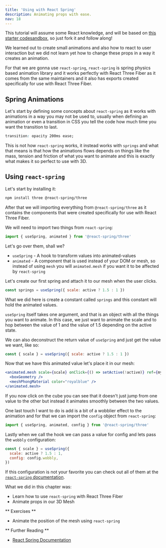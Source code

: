 ```yaml
---
title: 'Using with React Spring'
description: Animating props with ease.
nav: 18
---
```


This tutorial will assume some React knowledge, and will be based on [this starter codesandbox](https://codesandbox.io/s/interaction-98ppy?file=/src/App.js), so just fork it and follow along!

We learned out to create small animations and also how to react to user interaction but we did not learn yet how to change these props in a way it creates an animation.

For that we are gonna use `react-spring`, `react-spring` is spring physics based animation library and it works perfectly with React Three Fiber as it comes from the same maintainers and it also has exports created specifically for use with React Three Fiber.

## Spring Animations

Let's start by defining some concepts about `react-spring` as it works with animations in a way you may not be used to, usually when defining an animation or even a transition in CSS you tell the code how much time you want the transition to last.

```css
transition: opacity 200ms ease;
```

This is not how `react-spring` works, it instead works with `springs` and what that means is that how the animations flows depends on things like the mass, tension and friction of what you want to animate and this is exactly what makes it so perfect to use with 3D.

## Using `react-spring`

Let's start by installing it:

```bash
npm install three @react-spring/three
```

After that we will importing everything from `@react-spring/three` as it contains the components that were created specifically for use with React Three Fiber.

We will need to import two things from `react-spring`:

```js
import { useSpring, animated } from '@react-spring/three'
```

Let's go over them, shall we?

- `useSpring` - A hook to transform values into animated-values
- `animated` - A component that is used instead of your DOM or mesh, so instead of using `mesh` you will `animated.mesh` if you want it to be affected by `react-spring`

Let's create our first spring and attach it to our mesh when the user clicks.

```js
const springs = useSpring({ scale: active ? 1.5 : 1 })
```

What we did here is create a constant called `springs` and this constant will hold the animated values.

`useSpring` itself takes one argument, and that is an object with all the things you want to animate. In this case, we just want to animate the scale and to hop between the value of 1 and the value of 1.5 depending on the active state.

We can also deconstruct the return value of `useSpring` and just get the value we want, like so:

```js
const { scale } = useSpring({ scale: active ? 1.5 : 1 })
```

Now that we have this animated value let's place it in our mesh:

```jsx
<animated.mesh scale={scale} onClick={() => setActive(!active)} ref={myMesh}>
  <boxGeometry />
  <meshPhongMaterial color="royalblue" />
</animated.mesh>
```

If you now click on the cube you can see that it doesn't just jump from one value to the other but instead it animates smoothly between the two values.

One last touch I want to do is add is a bit of a wobblier effect to the animation and for that we can import the `config` object from `react-spring`:

```js
import { useSpring, animated, config } from '@react-spring/three'
```

Lastly when we call the hook we can pass a value for config and lets pass the `wobbly` configuration:

```js
const { scale } = useSpring({
  scale: active ? 1.5 : 1,
  config: config.wobbly,
})
```

If this configuration is not your favorite you can check out all of them at the [`react-spring` documentation](https://react-spring.io).

What we did in this chapter was:

- Learn how to use `react-spring` with React Three Fiber
- Animate props in our 3D Mesh

<Codesandbox id="gykbc" />

** Exercises **

- Animate the position of the mesh using `react-spring`

** Further Reading **

- [React Spring Documentation](https://www.react-spring.io/)
